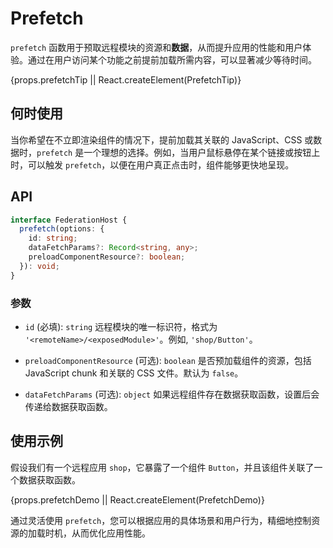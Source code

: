 # Prefetch

`prefetch` 函数用于预取远程模块的资源和**数据**，从而提升应用的性能和用户体验。通过在用户访问某个功能之前提前加载所需内容，可以显著减少等待时间。


{props.prefetchTip || React.createElement(PrefetchTip)}

## 何时使用

当你希望在不立即渲染组件的情况下，提前加载其关联的 JavaScript、CSS 或数据时，`prefetch` 是一个理想的选择。例如，当用户鼠标悬停在某个链接或按钮上时，可以触发 `prefetch`，以便在用户真正点击时，组件能够更快地呈现。

## API

```typescript
interface FederationHost {
  prefetch(options: {
    id: string;
    dataFetchParams?: Record<string, any>;
    preloadComponentResource?: boolean;
  }): void;
}
```

### 参数

- `id` (必填): `string`
  远程模块的唯一标识符，格式为 `'<remoteName>/<exposedModule>'`。例如, `'shop/Button'`。

- `preloadComponentResource` (可选): `boolean`
  是否预加载组件的资源，包括 JavaScript chunk 和关联的 CSS 文件。默认为 `false`。

- `dataFetchParams` (可选): `object`
  如果远程组件存在数据获取函数，设置后会传递给数据获取函数。


## 使用示例

假设我们有一个远程应用 `shop`，它暴露了一个组件 `Button`，并且该组件关联了一个数据获取函数。


{props.prefetchDemo || React.createElement(PrefetchDemo)}

通过灵活使用 `prefetch`，您可以根据应用的具体场景和用户行为，精细地控制资源的加载时机，从而优化应用性能。
